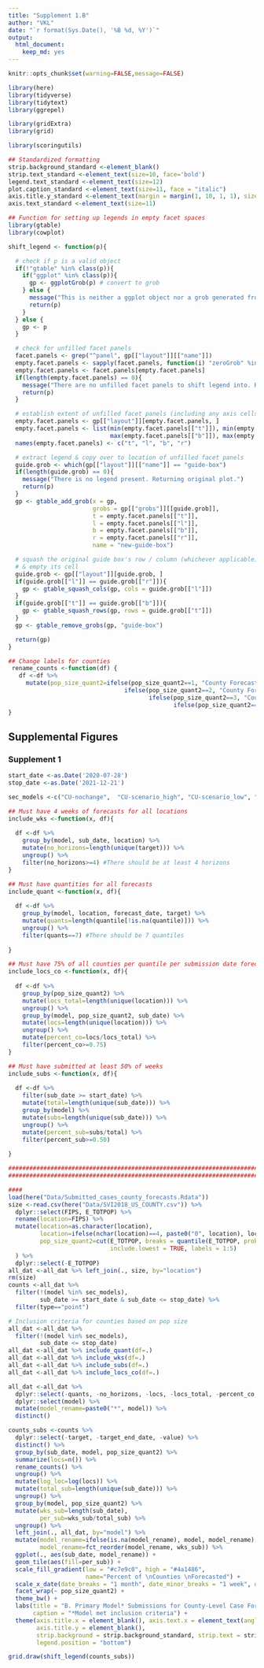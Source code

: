 ```yaml
---
title: "Supplement 1.B"
author: "VKL"
date: "`r format(Sys.Date(), '%B %d, %Y')`"
output:
  html_document:
    keep_md: yes
---
```


```r
knitr::opts_chunk$set(warning=FALSE,message=FALSE) 

library(here)
library(tidyverse)
library(tidytext)
library(ggrepel)

library(gridExtra)
library(grid)

library(scoringutils)

## Standardized formatting
strip.background_standard <-element_blank()
strip.text_standard <-element_text(size=10, face='bold')
legend.text_standard <-element_text(size=12)
plot.caption_standard <-element_text(size=11, face = "italic")
axis.title.y_standard <-element_text(margin = margin(1, 10, 1, 1), size=12)
axis.text_standard <-element_text(size=11)

## Function for setting up legends in empty facet spaces
library(gtable)
library(cowplot)

shift_legend <- function(p){

  # check if p is a valid object
  if(!"gtable" %in% class(p)){
    if("ggplot" %in% class(p)){
      gp <- ggplotGrob(p) # convert to grob
    } else {
      message("This is neither a ggplot object nor a grob generated from ggplotGrob. Returning original plot.")
      return(p)
    }
  } else {
    gp <- p
  }

  # check for unfilled facet panels
  facet.panels <- grep("^panel", gp[["layout"]][["name"]])
  empty.facet.panels <- sapply(facet.panels, function(i) "zeroGrob" %in% class(gp[["grobs"]][[i]]))
  empty.facet.panels <- facet.panels[empty.facet.panels]
  if(length(empty.facet.panels) == 0){
    message("There are no unfilled facet panels to shift legend into. Returning original plot.")
    return(p)
  }

  # establish extent of unfilled facet panels (including any axis cells in between)
  empty.facet.panels <- gp[["layout"]][empty.facet.panels, ]
  empty.facet.panels <- list(min(empty.facet.panels[["t"]]), min(empty.facet.panels[["l"]]),
                             max(empty.facet.panels[["b"]]), max(empty.facet.panels[["r"]]))
  names(empty.facet.panels) <- c("t", "l", "b", "r")

  # extract legend & copy over to location of unfilled facet panels
  guide.grob <- which(gp[["layout"]][["name"]] == "guide-box")
  if(length(guide.grob) == 0){
    message("There is no legend present. Returning original plot.")
    return(p)
  }
  gp <- gtable_add_grob(x = gp,
                        grobs = gp[["grobs"]][[guide.grob]],
                        t = empty.facet.panels[["t"]],
                        l = empty.facet.panels[["l"]],
                        b = empty.facet.panels[["b"]],
                        r = empty.facet.panels[["r"]],
                        name = "new-guide-box")

  # squash the original guide box's row / column (whichever applicable)
  # & empty its cell
  guide.grob <- gp[["layout"]][guide.grob, ]
  if(guide.grob[["l"]] == guide.grob[["r"]]){
    gp <- gtable_squash_cols(gp, cols = guide.grob[["l"]])
  }
  if(guide.grob[["t"]] == guide.grob[["b"]]){
    gp <- gtable_squash_rows(gp, rows = guide.grob[["t"]])
  }
  gp <- gtable_remove_grobs(gp, "guide-box")

  return(gp)
}

## Change labels for counties
 rename_counts <-function(df) {   
   df <-df %>%
     mutate(pop_size_quant2=ifelse(pop_size_quant2==1, "County Forecasts: Size Quintile 1",
                                 ifelse(pop_size_quant2==2, "County Forecasts: Size Quintile 2",
                                        ifelse(pop_size_quant2==3, "County Forecasts: Size Quintile 3", 
                                               ifelse(pop_size_quant2==4, "County Forecasts: Size Quintile 4", "County forecasts: Size Quintile 5")))))
}

```

## Supplemental Figures

### Supplement 1

```r
start_date <-as.Date('2020-07-28')
stop_date <-as.Date('2021-12-21')

sec_models <-c("CU-nochange",  "CU-scenario_high", "CU-scenario_low", "CU-scenario_mid", "COVIDhub_CDC-ensemble") ## Non-primary models should be exlcuded

## Must have 4 weeks of forecasts for all locations
include_wks <-function(x, df){
  
  df <-df %>%
    group_by(model, sub_date, location) %>%
    mutate(no_horizons=length(unique(target))) %>% 
    ungroup() %>%
    filter(no_horizons>=4) #There should be at least 4 horizons
}

## Must have quantities for all forecasts
include_quant <-function(x, df){
  
  df <-df %>%
    group_by(model, location, forecast_date, target) %>%
    mutate(quants=length(quantile[!is.na(quantile)])) %>%
    ungroup() %>%
    filter(quants==7) #There should be 7 quantiles 
  
}

## Must have 75% of all counties per quantile per submission date forecasted
include_locs_co <-function(x, df){
  
  df <-df %>%
    group_by(pop_size_quant2) %>%
    mutate(locs_total=length(unique(location))) %>% 
    ungroup() %>%
    group_by(model, pop_size_quant2, sub_date) %>%
    mutate(locs=length(unique(location))) %>% 
    ungroup() %>%
    mutate(percent_co=locs/locs_total) %>%
    filter(percent_co>=0.75)
}

## Must have submitted at least 50% of weeks
include_subs <-function(x, df){
  
  df <-df %>%
    filter(sub_date >= start_date) %>%
    mutate(total=length(unique(sub_date))) %>% 
    group_by(model) %>%
    mutate(subs=length(unique(sub_date))) %>%
    ungroup() %>%
    mutate(percent_sub=subs/total) %>%
    filter(percent_sub>=0.50)
  
}

############################################################################
############################################################################

```

```r

####
load(here("Data/Submitted_cases_county_forecasts.Rdata"))
size <-read.csv(here("Data/SVI2018_US_COUNTY.csv")) %>%
  dplyr::select(FIPS, E_TOTPOP) %>%
  rename(location=FIPS) %>%
  mutate(location=as.character(location),
         location=ifelse(nchar(location)==4, paste0("0", location), location),
         pop_size_quant2=cut(E_TOTPOP, breaks = quantile(E_TOTPOP, probs = seq(0, 1, 0.20)),
                             include.lowest = TRUE, labels = 1:5)
  ) %>% 
  dplyr::select(-E_TOTPOP) 
all_dat <-all_dat %>% left_join(., size, by="location") 
rm(size)
counts <-all_dat %>%
  filter(!(model %in% sec_models),
         sub_date >= start_date & sub_date <= stop_date) %>%
  filter(type=="point")

# Inclusion criteria for counties based on pop size
all_dat <-all_dat %>%
  filter(!(model %in% sec_models),
         sub_date <= stop_date) 
all_dat <-all_dat %>% include_quant(df=.) 
all_dat <-all_dat %>% include_wks(df=.) 
all_dat <-all_dat %>% include_subs(df=.) 
all_dat <-all_dat %>% include_locs_co(df=.) 

all_dat <-all_dat %>%
  dplyr::select(-quants, -no_horizons, -locs, -locs_total, -percent_co, -total, -subs, -percent_sub) %>%
  dplyr::select(model) %>%
  mutate(model_rename=paste0("*", model)) %>%
  distinct()

counts_subs <-counts %>%
  dplyr::select(-target, -target_end_date, -value) %>%
  distinct() %>%
  group_by(sub_date, model, pop_size_quant2) %>%
  summarize(locs=n()) %>%
  rename_counts() %>%
  ungroup() %>%
  mutate(log_loc=log(locs)) %>%
  mutate(total_sub=length(unique(sub_date))) %>%
  ungroup() %>%
  group_by(model, pop_size_quant2) %>%
  mutate(wks_sub=length(sub_date),
         per_sub=wks_sub/total_sub) %>%
  ungroup() %>%
  left_join(., all_dat, by="model") %>%
  mutate(model_rename=ifelse(is.na(model_rename), model, model_rename),
         model_rename=fct_reorder(model_rename, wks_sub)) %>%
  ggplot(., aes(sub_date, model_rename)) +
  geom_tile(aes(fill=per_sub)) +
  scale_fill_gradient(low = "#c7e9c0", high = "#4a1486",
                      name="Percent of \nCounties \nForecasted") + 
  scale_x_date(date_breaks = "1 month", date_minor_breaks = "1 week", date_labels = "%B") +
  facet_wrap(~ pop_size_quant2) +
  theme_bw() +
  labs(title = "B. Primary Model* Submissions for County-Level Case Forecasts Over Time",
       caption = "*Model met inclusion criteria") +
  theme(axis.title.x = element_blank(), axis.text.x = element_text(angle = 45, hjust=1),
        axis.title.y = element_blank(),
        strip.background = strip.background_standard, strip.text = strip.text_standard,
        legend.position = "bottom")

grid.draw(shift_legend(counts_subs))

```
